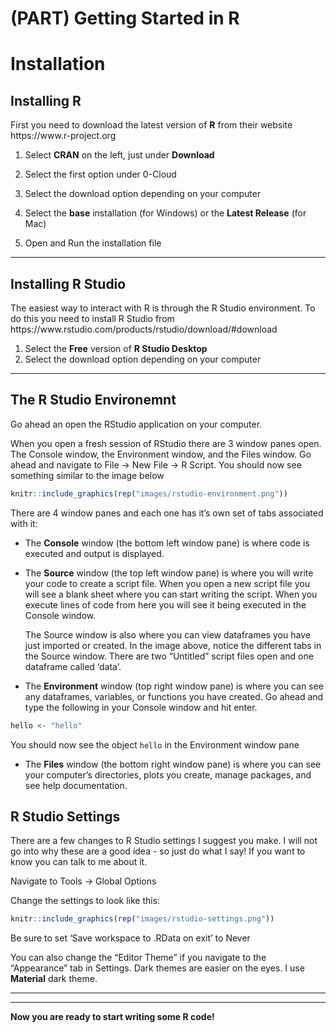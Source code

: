 # (PART) Getting Started in R {-}

# Installation

## Installing R

First you need to download the latest version of **R** from their website https://www.r-project.org

1. Select **CRAN** on the left, just under **Download**

2. Select the first option under 0-Cloud

3. Select the download option depending on your computer

4. Select the **base** installation (for Windows) or the **Latest Release** (for Mac)

5. Open and Run the installation file

********

## Installing R Studio

The easiest way to interact with R is through the R Studio environment. To do this you need to install R Studio from https://www.rstudio.com/products/rstudio/download/#download

1. Select the **Free** version of **R Studio Desktop**
2. Select the download option depending on your computer

********

## The R Studio Environemnt

Go ahead an open the RStudio application on your computer.

When you open a fresh session of RStudio there are 3 window panes open. The Console window, the Environment window, and the Files window. Go ahead and navigate to File -> New File -> R Script. You should now see something similar to the image below

```r
knitr::include_graphics(rep("images/rstudio-environment.png"))
```

There are 4 window panes and each one has it's own set of tabs associated with it:

* The **Console** window (the bottom left window pane) is where code is executed and output is displayed.

* The **Source** window (the top left window pane) is where you will write your code to create a script file. When you open a new script file you will see a blank sheet where you can start writing the script. When you execute lines of code from here you will see it being executed in the Console window.

   The Source window is also where you can view dataframes you have just imported or created. In the image above, notice the different tabs in the Source window. There are two "Untitled" script files open and one dataframe called 'data'. 

* The **Environment** window (top right window pane) is where you can see any dataframes, variables, or functions you have created. Go ahead and type the following in your Console window and hit enter.

```r
hello <- "hello"
```

   You should now see the object `hello` in the Environment window pane

* The **Files** window (the bottom right window pane) is where you can see your computer’s directories, plots you create, manage packages, and see help documentation.

## R Studio Settings

There are a few changes to R Studio settings I suggest you make. I will not go into why these are a good idea - so just do what I say! If you want to know you can talk to me about it.

Navigate to Tools -> Global Options

Change the settings to look like this:

```r
knitr::include_graphics(rep("images/rstudio-settings.png"))
```

Be sure to set 'Save workspace to .RData on exit' to Never

You can also change the "Editor Theme" if you navigate to the "Appearance" tab in Settings. Dark themes are easier on the eyes. I use **Material** dark theme.

********

********

**Now you are ready to start writing some R code!**